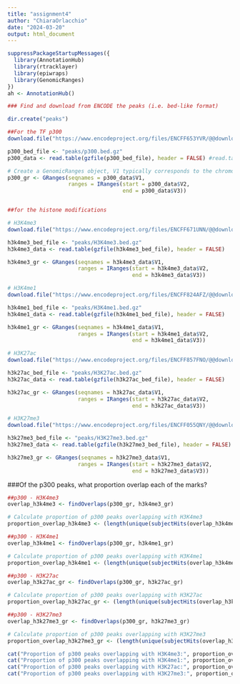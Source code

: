 ```yaml
---
title: "assignment4"
author: "ChiaraOrlacchio"
date: "2024-03-20"
output: html_document
---
```


```r
suppressPackageStartupMessages({
  library(AnnotationHub)
  library(rtracklayer)
  library(epiwraps)
  library(GenomicRanges)
})
ah <- AnnotationHub()
```

```r
### Find and download from ENCODE the peaks (i.e. bed-like format)

dir.create("peaks")

##For the TF p300
download.file("https://www.encodeproject.org/files/ENCFF653YVR/@@download/ENCFF653YVR.bed.gz", dest="peaks/p300.bed.gz")

p300_bed_file <- "peaks/p300.bed.gz"
p300_data <- read.table(gzfile(p300_bed_file), header = FALSE) #read.table() is used to read the BED file. gzfile() is used to read compressed files (.gz).

# Create a GenomicRanges object, V1 typically corresponds to the chromosome, V2 corresponds to the start position, and V3 corresponds to the end position of each genomic interval.
p300_gr <- GRanges(seqnames = p300_data$V1,
                   ranges = IRanges(start = p300_data$V2,
                                    end = p300_data$V3))


##for the histone modifications

# H3K4me3
download.file("https://www.encodeproject.org/files/ENCFF671UNN/@@download/ENCFF671UNN.bed.gz", dest="peaks/H3K4me3.bed.gz")

h3k4me3_bed_file <- "peaks/H3K4me3.bed.gz"
h3k4me3_data <- read.table(gzfile(h3k4me3_bed_file), header = FALSE)

h3k4me3_gr <- GRanges(seqnames = h3k4me3_data$V1,
                      ranges = IRanges(start = h3k4me3_data$V2,
                                       end = h3k4me3_data$V3))

# H3K4me1
download.file("https://www.encodeproject.org/files/ENCFF824AFZ/@@download/ENCFF824AFZ.bed.gz", dest="peaks/H3K4me1.bed.gz")

h3k4me1_bed_file <- "peaks/H3K4me1.bed.gz"
h3k4me1_data <- read.table(gzfile(h3k4me1_bed_file), header = FALSE)

h3k4me1_gr <- GRanges(seqnames = h3k4me1_data$V1,
                      ranges = IRanges(start = h3k4me1_data$V2,
                                       end = h3k4me1_data$V3))

# H3K27ac
download.file("https://www.encodeproject.org/files/ENCFF857FNO/@@download/ENCFF857FNO.bed.gz", dest="peaks/H3K27ac.bed.gz")

h3k27ac_bed_file <- "peaks/H3K27ac.bed.gz"
h3k27ac_data <- read.table(gzfile(h3k27ac_bed_file), header = FALSE)

h3k27ac_gr <- GRanges(seqnames = h3k27ac_data$V1,
                      ranges = IRanges(start = h3k27ac_data$V2,
                                       end = h3k27ac_data$V3))

# H3K27me3
download.file("https://www.encodeproject.org/files/ENCFF055QNY/@@download/ENCFF055QNY.bed.gz", dest="peaks/H3K27me3.bed.gz")

h3k27me3_bed_file <- "peaks/H3K27me3.bed.gz"
h3k27me3_data <- read.table(gzfile(h3k27me3_bed_file), header = FALSE)

h3k27me3_gr <- GRanges(seqnames = h3k27me3_data$V1,
                      ranges = IRanges(start = h3k27me3_data$V2,
                                       end = h3k27me3_data$V3))
```

###Of the p300 peaks, what proportion overlap each of the marks?
```r
##p300 - H3K4me3
overlap_h3k4me3 <- findOverlaps(p300_gr, h3k4me3_gr)

# Calculate proportion of p300 peaks overlapping with H3K4me3
proportion_overlap_h3k4me3 <- (length(unique(subjectHits(overlap_h3k4me3))) / length(p300_gr))*100
```

```r
##p300 - H3K4me1
overlap_h3k4me1 <- findOverlaps(p300_gr, h3k4me1_gr)

# Calculate proportion of p300 peaks overlapping with H3K4me1
proportion_overlap_h3k4me1 <- (length(unique(subjectHits(overlap_h3k4me1))) / length(p300_gr))*100
```

```r
##p300 - H3K27ac
overlap_h3k27ac_gr <- findOverlaps(p300_gr, h3k27ac_gr)

# Calculate proportion of p300 peaks overlapping with H3K27ac
proportion_overlap_h3k27ac_gr <- (length(unique(subjectHits(overlap_h3k27ac_gr))) / length(p300_gr))*100
```

```r
##p300 - H3K27me3
overlap_h3k27me3_gr <- findOverlaps(p300_gr, h3k27me3_gr)

# Calculate proportion of p300 peaks overlapping with H3K27me3
proportion_overlap_h3k27me3_gr <- (length(unique(subjectHits(overlap_h3k27me3_gr))) / length(p300_gr))*100
```

```r
cat("Proportion of p300 peaks overlapping with H3K4me3:", proportion_overlap_h3k4me3, "%\n")
cat("Proportion of p300 peaks overlapping with H3K4me1:", proportion_overlap_h3k4me1, "%\n")
cat("Proportion of p300 peaks overlapping with H3K27ac:", proportion_overlap_h3k27ac_gr, "%\n")
cat("Proportion of p300 peaks overlapping with H3K27me3:", proportion_overlap_h3k27me3_gr, "%\n")
```


